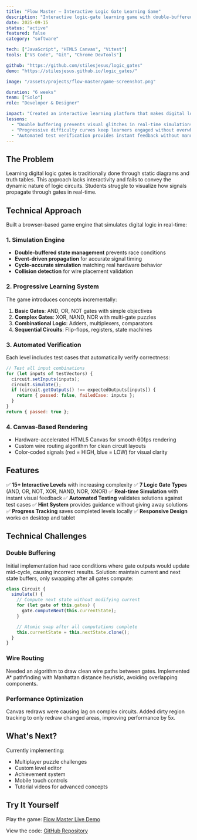 ```yaml
---
title: "Flow Master — Interactive Logic Gate Learning Game"
description: "Interactive logic-gate learning game with double-buffered simulation, progressive levels (gates to puzzles to sequential circuits), and automated tests"
date: 2025-09-15
status: "active"
featured: false
category: "software"

tech: ["JavaScript", "HTML5 Canvas", "Vitest"]
tools: ["VS Code", "Git", "Chrome DevTools"]

github: "https://github.com/stilesjesus/logic_gates"
demo: "https://stilesjesus.github.io/logic_gates/"

image: "/assets/projects/flow-master/game-screenshot.png"

duration: "6 weeks"
team: ["Solo"]
role: "Developer & Designer"

impact: "Created an interactive learning platform that makes digital logic concepts accessible through hands-on gameplay"
lessons:
  - "Double buffering prevents visual glitches in real-time simulations"
  - "Progressive difficulty curves keep learners engaged without overwhelming them"
  - "Automated test verification provides instant feedback without manual grading"
---
```


## The Problem

Learning digital logic gates is traditionally done through static diagrams and truth tables. This approach lacks interactivity and fails to convey the dynamic nature of logic circuits. Students struggle to visualize how signals propagate through gates in real-time.

## Technical Approach

Built a browser-based game engine that simulates digital logic in real-time:

### 1. Simulation Engine
- **Double-buffered state management** prevents race conditions
- **Event-driven propagation** for accurate signal timing
- **Cycle-accurate simulation** matching real hardware behavior
- **Collision detection** for wire placement validation

### 2. Progressive Learning System
The game introduces concepts incrementally:
1. **Basic Gates**: AND, OR, NOT gates with simple objectives
2. **Complex Gates**: XOR, NAND, NOR with multi-gate puzzles
3. **Combinational Logic**: Adders, multiplexers, comparators
4. **Sequential Circuits**: Flip-flops, registers, state machines

### 3. Automated Verification
Each level includes test cases that automatically verify correctness:
```javascript
// Test all input combinations
for (let inputs of testVectors) {
  circuit.setInputs(inputs);
  circuit.simulate();
  if (circuit.getOutputs() !== expectedOutputs[inputs]) {
    return { passed: false, failedCase: inputs };
  }
}
return { passed: true };
```

### 4. Canvas-Based Rendering
- Hardware-accelerated HTML5 Canvas for smooth 60fps rendering
- Custom wire routing algorithm for clean circuit layouts
- Color-coded signals (red = HIGH, blue = LOW) for visual clarity

## Features

✅ **15+ Interactive Levels** with increasing complexity
✅ **7 Logic Gate Types** (AND, OR, NOT, XOR, NAND, NOR, XNOR)
✅ **Real-time Simulation** with instant visual feedback
✅ **Automated Testing** validates solutions against test cases
✅ **Hint System** provides guidance without giving away solutions
✅ **Progress Tracking** saves completed levels locally
✅ **Responsive Design** works on desktop and tablet

## Technical Challenges

### Double Buffering
Initial implementation had race conditions where gate outputs would update mid-cycle, causing incorrect results. Solution: maintain current and next state buffers, only swapping after all gates compute:

```javascript
class Circuit {
  simulate() {
    // Compute next state without modifying current
    for (let gate of this.gates) {
      gate.computeNext(this.currentState);
    }

    // Atomic swap after all computations complete
    this.currentState = this.nextState.clone();
  }
}
```

### Wire Routing
Needed an algorithm to draw clean wire paths between gates. Implemented A* pathfinding with Manhattan distance heuristic, avoiding overlapping components.

### Performance Optimization
Canvas redraws were causing lag on complex circuits. Added dirty region tracking to only redraw changed areas, improving performance by 5x.

## What's Next?

Currently implementing:
- Multiplayer puzzle challenges
- Custom level editor
- Achievement system
- Mobile touch controls
- Tutorial videos for advanced concepts

## Try It Yourself

Play the game: [Flow Master Live Demo](https://stilesjesus.github.io/logic_gates/)

View the code: [GitHub Repository](https://github.com/stilesjesus/logic_gates)
